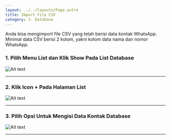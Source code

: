 ```yaml
---
layout: ../../layouts/Page.astro
title: Import File CSV
category: 3. Database
---
```


Anda bisa mengimport file CSV yang telah berisi data kontak WhatsApp. Minimal data CSV berisi 2 kolom, yakni kolom data nama dan nomor WhatsApp.

### 1. Pilih Menu List dan Klik Show Pada List Database
![Alt text](/assets/docs/addDatabase1.jpg "Mengisi List Database")

---

### 2. Klik Icon + Pada Halaman List
![Alt text](/assets/docs/addDatabase2.jpg "Mengisi List Database")

---

### 3. Pilih Opsi Untuk Mengisi Data Kontak Database
![Alt text](/assets/docs/addDatabase3.jpg "Mengisi List Database")

---



